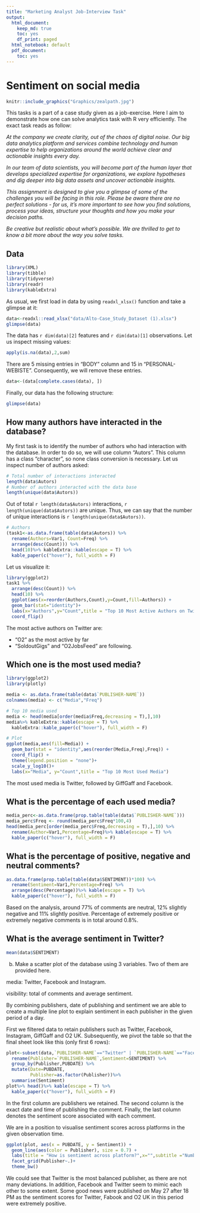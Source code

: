 ```yaml
---
title: "Marketing Analyst Job-Interview Task"
output:
  html_document:
    keep_md: true
    toc: yes
    df_print: paged
  html_notebook: default
  pdf_document:
    toc: yes
---
```


# Sentiment on social media

```r
knitr::include_graphics("Graphics/zealpath.jpg")
```


This tasks is a part of a case study given as a job-exercise. Here I aim to demonstrate how one can solve analytics task with R very efficiently. The exact task reads as follow:

*At the company we create clarity, out of the chaos of digital noise. Our big data analytics platform and services combine technology and human expertise to help organizations around the world achieve clear and actionable insights every day.*

*In our team of data scientists, you will become part of the human layer that develops specialized expertise for organizations, we explore hypotheses and dig deeper into big data assets and uncover actionable insights.*


*This assignment is designed to give you a glimpse of some of the challenges you will be facing in this role. Please be aware there are no perfect solutions - for us, it's more important to see how you find solutions, process your ideas, structure your thoughts and how you make your decision paths.*

*Be creative but realistic about what's possible. We are thrilled to get to know a bit more about the way you solve tasks.*

## Data

```r
library(XML)
library(tibble)
library(tidyverse)
library(readr)
library(kableExtra)
```

As usual, we first load in data by using `readxl_xlsx()` function and take a glimpse at it:

```r
data<-readxl::read_xlsx("data/Alto-Case_Study_Dataset (1).xlsx")
glimpse(data)
```

The data has `r dim(data)[2]` features and `r dim(data)[1]` observations. Let us inspect missing values:

```r
apply(is.na(data),2,sum)
```

There are 5 missing entries in "BODY" column and 15 in "PERSONAL-WEBISTE". Consequently, we will remove these entries.

```r
data<-(data[complete.cases(data), ])
```

Finally, our data has the following structure:

```r
glimpse(data)
```

## How many authors have interacted in the database? 

My first task is to identify the number of authors who had interaction with the database.
In order to do so, we will use column "Autors". This column has a class "character", so none class conversion is necessary. Let us inspect number of authors asked:

```r
# Total number of interactions interacted
length(data$Autors)
# Number of authors interacted with the data base
length(unique(data$Autors))
```
Out of total `r length(data$Autors)` interactions, `r length(unique(data$Autors))` are unique. Thus, we can say that the number of unique interactions is `r length(unique(data$Autors))`. 

```r
# Authors
(task1<-as.data.frame(table(data$Autors)) %>%
  rename(Authors=Var1, Count=Freq) %>%
  arrange(desc(Count))) %>% 
  head(10)%>% kableExtra::kable(escape = T) %>%
  kable_paper(c("hover"), full_width = F)
```
Let us visualize it:

```r
library(ggplot2)
task1 %>% 
  arrange(desc(Count)) %>%
  head(10) %>%
  ggplot(aes(x=reorder(Authors,Count),y=Count,fill=Authors)) +
  geom_bar(stat="identity")+
  labs(x="Authors",y="Count",title = "Top 10 Most Active Authors on Twitter")+
  coord_flip()
```
The most active authors on Twitter are:

* "O2" as the most active by far
* "SoldoutGigs" and "O2JobsFeed" are following.

## Which one is the most used media? 

```r
library(ggplot2)
library(plotly)

media <- as.data.frame(table(data$`PUBLISHER-NAME`))
colnames(media) <- c("Media","Freq")

# Top 10 media used
media <- head(media[order(media$Freq,decreasing = T),],10)
media%>% kableExtra::kable(escape = T) %>%
  kableExtra::kable_paper(c("hover"), full_width = F)

# Plot
ggplot(media,aes(fill=Media)) +
  geom_bar(stat = "identity",aes(reorder(Media,Freq),Freq)) +
  coord_flip() +
  theme(legend.position = "none")+
  scale_y_log10()+
  labs(x="Media", y="Count",title = "Top 10 Most Used Media")
```
The most used media is Twitter, followed by GiffGaff and Facebook.

## What is the percentage of each used media? 

```r
media_perc<-as.data.frame(prop.table(table(data$`PUBLISHER-NAME`)))
media_perc$Freq <- round(media_perc$Freq*100,4)
head(media_perc[order(media_perc$Freq,decreasing = T),],10) %>%
  rename(Author=Var1,Percentage=Freq)%>% kable(escape = T) %>%
  kable_paper(c("hover"), full_width = F)
```

## What is the percentage of positive, negative and neutral comments?

```r
as.data.frame(prop.table(table(data$SENTIMENT))*100) %>%
  rename(Sentiment=Var1,Percentage=Freq) %>%
  arrange(desc(Percentage))%>% kable(escape = T) %>%
  kable_paper(c("hover"), full_width = F)
```
Based on the analysis, around 77% of comments are neutral, 12% slightly negative and 11% slightly positive. Percentage of extremely positive or extremely negative comments is in total around 0.8%.

## What is the average sentiment in Twitter?

```r
mean(data$SENTIMENT)
```


b) Make a scatter plot of the database using 3 variables. Two of them are provided here.

media: Twitter, Facebook and Instagram.

visibility: total of comments and average sentiment.


By combining publishers, date of publishing and sentiment we are able to create a multiple line plot to explain sentiment in each publisher in the given period of a day.

First we filtered data to retain publishers such as Twitter, Facebook, Instagram, GiffGaff and O2 UK.
Subsequently, we pivot the table so that the final sheet look like this (only first 6 rows):

```r
plot<-subset(data,`PUBLISHER-NAME`=="Twitter" | `PUBLISHER-NAME`=="Facebook" | `PUBLISHER-NAME`=="Instagram" | `PUBLISHER-NAME`=="GiffGaff" | `PUBLISHER-NAME`=="O2 UK") %>%
  rename(Publisher=`PUBLISHER-NAME`,Sentiment=SENTIMENT) %>%
  group_by(Publisher,PUBDATE) %>%
  mutate(Date=PUBDATE,
         Publisher=as.factor(Publisher))%>% 
  summarise(Sentiment)
plot%>% head()%>% kable(escape = T) %>%
  kable_paper(c("hover"), full_width = F)
```

In the first column are publishers we retained. The second column is the exact date and time of publishing the comment. Finally, the last column denotes the sentiment score associated with each comment.

We are in a position to visualise sentiment scores across platforms in the given observation time.

```r
ggplot(plot, aes(x = PUBDATE, y = Sentiment)) + 
  geom_line(aes(color = Publisher), size = 0.7) +
  labs(title = "How is sentiment across platform?",x="",subtitle ="Number of comments: FB=177; GiffGaff=204; IG=4; O2 UK=59; TW=3798")+
  facet_grid(Publisher~.)+
  theme_bw()
```
We could see that Twitter is the most balanced publisher, as there are not many deviations. In addition, Facebook and Twitter seem to mimic each other to some extent. Some good news were published on May 27 after 18 PM as the sentiment scores for Twitter, Fabook and O2 UK in this period were extremely positive.
